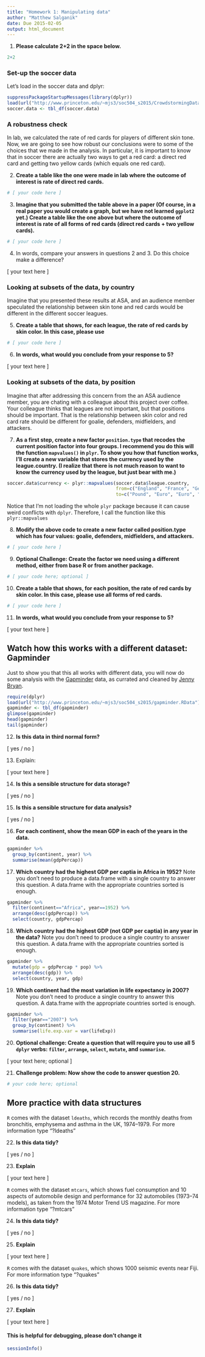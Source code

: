 ```yaml
---
title: "Homework 1: Manipulating data"
author: "Matthew Salganik"
date: Due 2015-02-05
output: html_document
---
```


(@) **Please calculate 2+2 in the space below.**

```r
2+2
```

### Set-up the soccer data

Let's load in the soccer data and dplyr:

```r
suppressPackageStartupMessages(library(dplyr))
load(url("http://www.princeton.edu/~mjs3/soc504_s2015/CrowdstormingDataJuly1st.RData"))
soccer.data <- tbl_df(soccer.data)
```

### A robustness check 

In lab, we calculated the rate of red cards for players of different skin tone.  Now, we are going to see how robust our conclusions were to some of the choices that we made in the analysis.  In particular, it is important to know that in soccer there are actually two ways to get a red card: a direct red card and getting two yellow cards (which equals one red card).

(@directreds) **Create a table like the one were made in lab where the outcome of interest is rate of direct red cards.**

```r
# [ your code here ]
```

(@allreds) **Imagine that you submitted the table above in a paper (Of course, in a real paper you would create a graph, but we have not learned `ggplot2` yet.) Create a table like the one above but where the outcome of interest is rate of all forms of red cards (direct red cards + two yellow cards).**

```r
# [ your code here ]
```

(@) In words, compare your answers in questions @directreds and @allreds.  Do this choice make a difference?

[ your text here ]

### Looking at subsets of the data, by country

Imagine that you presented these results at ASA, and an audience member speculated the relationship between skin tone and red cards would be different in the different soccer leagues.

(@byleague) **Create a table that shows, for each league, the rate of red cards by skin color.  In this case, please use **

```r
# [ your code here ]
```

(@) **In words, what would you conclude from your response to @byleague?**

[ your text here ]

### Looking at subsets of the data, by position

Imagine that after addressing this concern from the an ASA audience member, you are chating with a colleague about this project over coffee.  Your colleague thinks that leagues are not important, but that positions should be important.  That is the relationship between skin color and red card rate should be different for goalie, defenders, midfielders, and attackers.

(@) **As a first step, create a new factor `position.type` that recodes the current position factor into four groups.  I recommend you do this will the function `mapvalues()` in `plyr`.  To show you how that function works, I'll create a new variable that stores the currency used by the league.country. (I realize that there is not much reason to want to know the currency used by the league, but just bear with me.)**

```r
soccer.data$currency <- plyr::mapvalues(soccer.data$league.country,
                                        from=c("England", "France", "Germany", "Spain"), 
                                        to=c("Pound", "Euro", "Euro", "Euro")) 
```

Notice that I'm not loading the whole `plyr` package because it can cause weird conflicts with `dplyr`.  Therefore, I call the function like this `plyr::mapvalues`

(@) **Modify the above code to create a new factor called position.type which has four values: goalie, defenders, midfielders, and attackers.**

```r
# [ your code here ]
```

(@) **Optional Challenge: Create the factor we need using a different method, either from base R or from another package.**

```r
# [ your code here; optional ]
```


(@byposition) **Create a table that shows, for each position, the rate of red cards by skin color.  In this case, please use all forms of red cards.**

```r
# [ your code here ]
```

(@) **In words, what would you conclude from your response to @byleague?**

[ your text here ]

## Watch how this works with a different dataset: Gapminder

Just to show you that this all works with different data, you will now do some analysis with the [Gapminder](http://www.gapminder.org/) data, as currated and cleaned by [Jenny Bryan](https://github.com/jennybc/gapminder).

```r
require(dplyr)
load(url("http://www.princeton.edu/~mjs3/soc504_s2015/gapminder.RData"))
gapminder <- tbl_df(gapminder)
glimpse(gapminder)
head(gapminder)
tail(gapminder)
```

(@) **Is this data in third normal form?**

[ yes / no ]

(@) Explain:

[ your text here ]

(@) **Is this a sensible structure for data storage?**

[ yes / no ]

(@) **Is this a sensible structure for data analysis?**

[ yes / no ]

(@) **For each continent, show the mean GDP in each of the years in the data.**

```r
gapminder %>% 
  group_by(continent, year) %>%
  summarise(mean(gdpPercap))
```

(@) **Which country had the highest GDP per captia in Africa in 1952?**  Note you don't need to produce a data.frame with a single country to answer this question.  A data.frame with the appropriate countries sorted is enough.

```r
gapminder %>%
  filter(continent=="Africa", year==1952) %>%
  arrange(desc(gdpPercap)) %>%
  select(country, gdpPercap)
```

(@) **Which country had the highest GDP (not GDP per captia) in any year in the data?**  Note you don't need to produce a single country to answer this question.  A data.frame with the appropriate countries sorted is enough.

```r
gapminder %>%
  mutate(gdp = gdpPercap * pop) %>%
  arrange(desc(gdp)) %>%
  select(country, year, gdp)
```

(@) **Which continent had the most variation in life expectancy in 2007?** Note you don't need to produce a single country to answer this question.  A data.frame with the appropriate countries sorted is enough.

```r
gapminder %>%
  filter(year=="2007") %>%
  group_by(continent) %>%
  summarise(life.exp.var = var(lifeExp))
```

(@openq) **Optional challenge: Create a question that will require you to use all 5 `dplyr` verbs: `filter`, `arrange`, `select`, `mutate`, and `summarise`.**

[ your text here; optional ]

(@) **Challenge problem: Now show the code to answer question @openq.**

```r
# your code here; optional
```

## More practice with data structures

`R` comes with the dataset `ldeaths`, which records the monthly deaths from bronchitis, emphysema and asthma in the UK, 1974–1979.  For more information type "?ldeaths"

(@) **Is this data tidy?**

[ yes / no ]

(@) **Explain**

[ your text here ]

`R` comes with the dataset `mtcars`, which shows fuel consumption and 10 aspects of automobile design and performance for 32 automobiles (1973–74 models), as taken from the 1974 Motor Trend US magazine.  For more information type "?mtcars"

(@) **Is this data tidy?**

[ yes / no ]

(@) **Explain**

[ your text here ]

`R` comes with the dataset `quakes`, which shows 1000 seismic events near Fiji.  For more information type "?quakes"

(@) **Is this data tidy?**

[ yes / no ]

(@) **Explain**

[ your text here ]

#### This is helpful for debugging, please don't change it

```r
sessionInfo()
```


